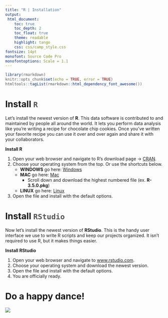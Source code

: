 ```yaml
---
title: "R | Installation"
output: 
 html_document:
    toc: true
    toc_depth: 2
    toc_float: true
    theme: readable
    highlight: tango
    css: css/camp_style.css
fontsize: 14pt
monofont: Source Code Pro
monofontoptions: Scale = 1.1
---
```



<style> code {color: #535353 !important;} </style>

```r
library(rmarkdown)
knitr::opts_chunk$set(echo = TRUE, error = TRUE)
htmltools::tagList(rmarkdown::html_dependency_font_awesome())
```


# Install `R`

Let’s install the newest version of __R__. This data software is contributed to and maintained by people all around the world. It lets you perform data analysis like you're writing a recipe for chocolate chip cookies. Once you've written your favorite recipe you can use it over and over again and share it with your collaborators. 


__Install R__  

1. Open your web browser and navigate to R's download page -> [CRAN](https://cran.r-project.org).
1. Choose your operating system from the top. Or use the shortcuts below.
    - __WINDOWS__ go here: [Windows](https://cran.r-project.org/bin/windows/base/)
    - __MAC__ go here: [Mac](https://cran.r-project.org/bin/macosx/)
        - Scroll down and download the highest numbered file (ex. __R-3.5.0.pkg__)
    - __LINUX__ go here: [Linux](https://cran.r-project.org/bin/linux/)
1. Open the file and install with the default options.


  
# Install `RStudio` 

Now let's install the newest version of __RStudio__. This is the handy user interface we use to write R scripts and keep our projects organized. It isn't required to use R, but it makes things easier.


__Install RStudio__  


1. Open your web browser and navigate to [www.rstudio.com](https://www.rstudio.com/products/rstudio/download/#download).
1. Choose your operating system and download the newest version.
1. Open the file and install with the default options.
1. You are officially ready.



# Do a happy dance!

![](http://www.gifbin.com/bin/012012/1331836791_kittens_on_turntables.gif)



